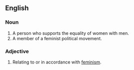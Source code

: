 ==English==
===Noun===

#A person who supports the equality of women with men. 
#A member of a feminist political movement.

===Adjective===

#Relating to or in accordance with [[feminism]].